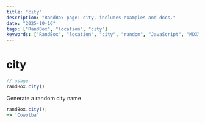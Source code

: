 ```yaml
---
title: "city"
description: "RandBox page: city, includes examples and docs."
date: "2025-10-16"
tags: ["RandBox", "location", "city"]
keywords: ["RandBox", "location", "city", "random", "JavaScript", "MDX"]
---
```


# city

```js
// usage
randBox.city()
```

Generate a random city name

```js
randBox.city();
=> 'Cowotba'
```
